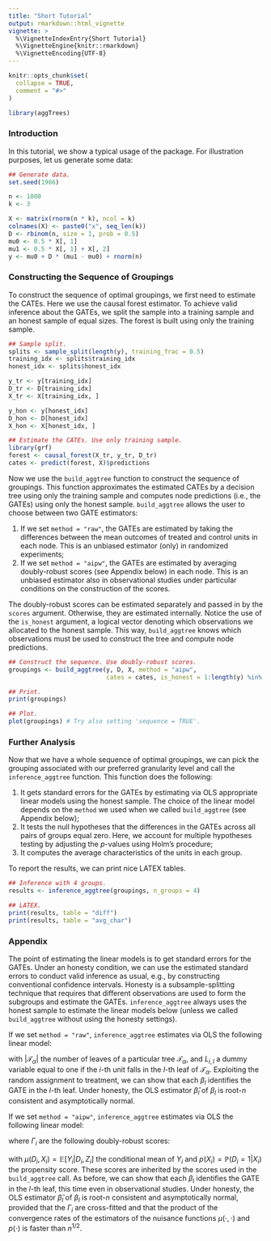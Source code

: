 ```yaml
---
title: "Short Tutorial"
output: rmarkdown::html_vignette
vignette: >
  %\VignetteIndexEntry{Short Tutorial}
  %\VignetteEngine{knitr::rmarkdown}
  %\VignetteEncoding{UTF-8}
---
```


```r
knitr::opts_chunk$set(
  collapse = TRUE,
  comment = "#>"
)

library(aggTrees)
```

### Introduction
In this tutorial, we show a typical usage of the package. For illustration purposes, let us generate some data:

```r
## Generate data.
set.seed(1986)

n <- 1000
k <- 3

X <- matrix(rnorm(n * k), ncol = k)
colnames(X) <- paste0("x", seq_len(k))
D <- rbinom(n, size = 1, prob = 0.5)
mu0 <- 0.5 * X[, 1]
mu1 <- 0.5 * X[, 1] + X[, 2]
y <- mu0 + D * (mu1 - mu0) + rnorm(n)
```

### Constructing the Sequence of Groupings
To construct the sequence of optimal groupings, we first need to estimate the CATEs. Here we use the causal forest estimator. To achieve valid inference about the GATEs, we split the sample into a training sample and an honest sample of equal sizes. The forest is built using only the training sample.

```r
## Sample split.
splits <- sample_split(length(y), training_frac = 0.5)
training_idx <- splits$training_idx
honest_idx <- splits$honest_idx

y_tr <- y[training_idx]
D_tr <- D[training_idx]
X_tr <- X[training_idx, ]

y_hon <- y[honest_idx]
D_hon <- D[honest_idx]
X_hon <- X[honest_idx, ]

## Estimate the CATEs. Use only training sample.
library(grf)
forest <- causal_forest(X_tr, y_tr, D_tr) 
cates <- predict(forest, X)$predictions
```

Now we use the `build_aggtree` function to construct the sequence of groupings. This function approximates the estimated CATEs by a decision tree using only the training sample and computes node predictions (i.e., the GATEs) using only the honest sample. `build_aggtree` allows the user to choose between two GATE estimators:

1. If we set `method = "raw"`, the GATEs are estimated by taking the differences between the mean outcomes of treated and control units in each node. This is an unbiased estimator (only) in randomized experiments;
2. If we set `method = "aipw"`, the GATEs are estimated by averaging doubly-robust scores (see Appendix below) in each node. This is an unbiased estimator also in observational studies under particular conditions on the construction of the scores.

The doubly-robust scores can be estimated separately and passed in by the `scores` argument. Otherwise, they are estimated internally. Notice the use of the `is_honest` argument, a logical vector denoting which observations we allocated to the honest sample. This way, `build_aggtree` knows which observations must be used to construct the tree and compute node predictions. 

```r
## Construct the sequence. Use doubly-robust scores.
groupings <- build_aggtree(y, D, X, method = "aipw", 
                           cates = cates, is_honest = 1:length(y) %in% honest_idx)

## Print.
print(groupings)

## Plot.
plot(groupings) # Try also setting 'sequence = TRUE'.
```

### Further Analysis
Now that we have a whole sequence of optimal groupings, we can pick the grouping associated with our preferred granularity level and call the `inference_aggtree` function. This function does the following:

1. It gets standard errors for the GATEs by estimating via OLS appropriate linear models using the honest sample. The choice of the linear model depends on the `method` we used when we called `build_aggtree` (see Appendix below);
2. It tests the null hypotheses that the differences in the GATEs across all pairs of groups equal zero. Here, we account for multiple hypotheses testing by adjusting the $p$-values using Holm's procedure;
3. It computes the average characteristics of the units in each group.

To report the results, we can print nice LATEX tables.

```r
## Inference with 4 groups.
results <- inference_aggtree(groupings, n_groups = 4)

## LATEX.
print(results, table = "diff")
print(results, table = "avg_char")
```

### Appendix
The point of estimating the linear models is to get standard errors for the GATEs. Under an honesty condition, we can use the estimated standard errors to conduct valid inference as usual, e.g., by constructing conventional confidence intervals. Honesty is a subsample-splitting technique that requires that different observations are used to form the subgroups and estimate the GATEs. `inference_aggtree` always uses the honest sample to estimate the linear models below (unless we called `build_aggtree` without using the honesty settings).

If we set `method = "raw"`, `inference_aggtree` estimates via OLS the following linear model:

\begin{equation}
    Y_i = \sum_{l = 1}^{|\mathcal{T_{\alpha}}|} L_{i, l} \, \gamma_l + \sum_{l = 1}^{|\mathcal{T}_{\alpha}|} L_{i, l} \, D_i \, \beta_l + \epsilon_i
\end{equation}

with $|\mathcal{T}_{\alpha}|$ the number of leaves of a particular tree $\mathcal{T}_{\alpha}$, and $L_{i, l}$ a dummy variable equal to one if the $i$-th unit falls in the $l$-th leaf of $\mathcal{T}_{\alpha}$. Exploiting the random assignment to treatment, we can show that each $\beta_l$ identifies the GATE in the $l$-th leaf. Under honesty, the OLS estimator $\hat{\beta}_l$ of $\beta_l$ is root-$n$ consistent and asymptotically normal.

If we set `method = "aipw"`, `inference_aggtree` estimates via OLS the following linear model:

\begin{equation}
    \widehat{\Gamma}_i = \sum_{l = 1}^{|\mathcal{T}_{\alpha}|} L_{i, l} \, \beta_l + \epsilon_i
\end{equation}

where $\Gamma_i$ are the following doubly-robust scores:

\begin{equation*}
    \Gamma_i = \mu \left( 1, X_i \right) - \mu \left( 0, X_i \right) + \frac{D_i \left[ Y_i - \mu \left( 1, X_i \right) \right]}{p \left( X_i \right)}  - \frac{ \left( 1 - D_i \right) \left[ Y_i - \mu \left( 0, X_i \right) \right]}{1 - p \left( X_i \right)}
\end{equation*} 

with $\mu \left(D_i, X_i \right) = \mathbb{E} \left[ Y_i | D_i, Z_i \right]$ the conditional mean of $Y_i$ and $p \left( X_i \right) = \mathbb{P} \left( D_i = 1 | X_i \right)$ the propensity score. These scores are inherited by the scores used in the `build_aggtree` call. As before, we can show that each $\beta_l$ identifies the GATE in the $l$-th leaf, this time even in observational studies. Under honesty, the OLS estimator $\hat{\beta}_l$ of $\beta_l$ is root-$n$ consistent and asymptotically normal, provided that the $\Gamma_i$ are cross-fitted and that the product of the convergence rates of the estimators of the nuisance functions $\mu \left( \cdot, \cdot \right)$ and $p \left( \cdot \right)$ is faster than $n^{1/2}$.
